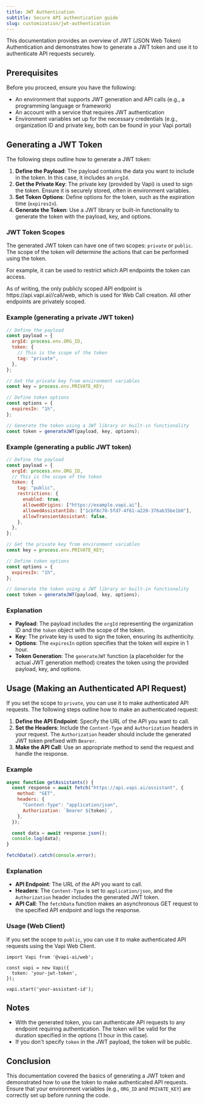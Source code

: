 ```yaml
---
title: JWT Authentication
subtitle: Secure API authentication guide
slug: customization/jwt-authentication
---
```


This documentation provides an overview of JWT (JSON Web Token) Authentication and demonstrates how to generate a JWT token and use it to authenticate API requests securely.

## Prerequisites

Before you proceed, ensure you have the following:

- An environment that supports JWT generation and API calls (e.g., a programming language or framework)
- An account with a service that requires JWT authentication
- Environment variables set up for the necessary credentials (e.g., organization ID and private key, both can be found in your Vapi portal)

## Generating a JWT Token

The following steps outline how to generate a JWT token:

1. **Define the Payload**: The payload contains the data you want to include in the token. In this case, it includes an `orgId`.
2. **Get the Private Key**: The private key (provided by Vapi) is used to sign the token. Ensure it is securely stored, often in environment variables.
3. **Set Token Options**: Define options for the token, such as the expiration time (`expiresIn`).
4. **Generate the Token**: Use a JWT library or built-in functionality to generate the token with the payload, key, and options.

### JWT Token Scopes

The generated JWT token can have one of two scopes: `private` or `public`. The scope of the token will determine the actions that can be performed using the token.

For example, it can be used to restrict which API endpoints the token can access.

<Note>
  As of writing, the only publicly scoped API endpoint is
  https://api.vapi.ai//call/web, which is used for Web Call creation. All other
  endpoints are privately scoped.
</Note>

### Example (generating a private JWT token)

```js
// Define the payload
const payload = {
  orgId: process.env.ORG_ID,
  token: {
    // This is the scope of the token
    tag: "private",
  },
};

// Get the private key from environment variables
const key = process.env.PRIVATE_KEY;

// Define token options
const options = {
  expiresIn: "1h",
};

// Generate the token using a JWT library or built-in functionality
const token = generateJWT(payload, key, options);
```

### Example (generating a public JWT token)

```js
// Define the payload
const payload = {
  orgId: process.env.ORG_ID,
  // This is the scope of the token
  token: {
    tag: "public",
    restrictions: {
      enabled: true,
      allowedOrigins: ["https://example.vapi.ai"],
      allowedAssistantIds: ["1cbf8c70-5fd7-4f61-a220-376ab35be1b0"],
      allowTransientAssistant: false,
    },
  },
};

// Get the private key from environment variables
const key = process.env.PRIVATE_KEY;

// Define token options
const options = {
  expiresIn: "1h",
};

// Generate the token using a JWT library or built-in functionality
const token = generateJWT(payload, key, options);
```

### Explanation

- **Payload**: The payload includes the `orgId` representing the organization ID and the `token` object with the scope of the token.
- **Key**: The private key is used to sign the token, ensuring its authenticity.
- **Options**: The `expiresIn` option specifies that the token will expire in 1 hour.
- **Token Generation**: The `generateJWT` function (a placeholder for the actual JWT generation method) creates the token using the provided payload, key, and options.

## Usage (Making an Authenticated API Request)

If you set the scope to `private`, you can use it to make authenticated API requests. The following steps outline how to make an authenticated request:

1. **Define the API Endpoint**: Specify the URL of the API you want to call.
2. **Set the Headers**: Include the `Content-Type` and `Authorization` headers in your request. The `Authorization` header should include the generated JWT token prefixed with `Bearer`.
3. **Make the API Call**: Use an appropriate method to send the request and handle the response.

### Example

```js
async function getAssistants() {
  const response = await fetch("https://api.vapi.ai/assistant", {
    method: "GET",
    headers: {
      "Content-Type": "application/json",
      Authorization: `Bearer ${token}`,
    },
  });

  const data = await response.json();
  console.log(data);
}

fetchData().catch(console.error);
```

### Explanation

- **API Endpoint**: The URL of the API you want to call.
- **Headers**: The `Content-Type` is set to `application/json`, and the `Authorization` header includes the generated JWT token.
- **API Call**: The `fetchData` function makes an asynchronous GET request to the specified API endpoint and logs the response.

### Usage (Web Client)

If you set the scope to `public`, you can use it to make authenticated API requests using the Vapi Web Client.

```
import Vapi from '@vapi-ai/web';

const vapi = new Vapi({
  token: 'your-jwt-token',
});

vapi.start('your-assistant-id');
```

## Notes

- With the generated token, you can authenticate API requests to any endpoint requiring authentication. The token will be valid for the duration specified in the options (1 hour in this case).
- If you don't specify `token` in the JWT payload, the token will be public.

## Conclusion

This documentation covered the basics of generating a JWT token and demonstrated how to use the token to make authenticated API requests. Ensure that your environment variables (e.g., `ORG_ID` and `PRIVATE_KEY`) are correctly set up before running the code.

